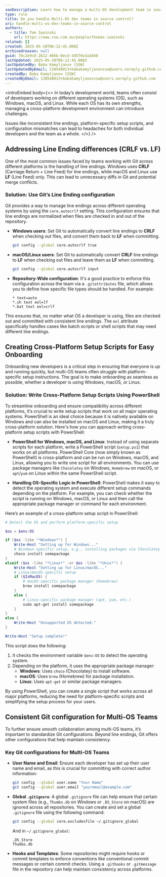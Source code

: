```yaml
---
seoDescription: Learn how to manage a multi-OS development team in source control. This article covers best practices for handling line endings (CRLF vs LF), creating cross-platform setup scripts, configuring Git for consistency, and using .NET CLI for secrets management to boost efficiency across Windows, macOS, and Linux.
type: rule
title: Do you handle Multi-OS dev teams in source control?
uri: handle-multi-os-dev-teams-in-source-control
authors:
  - title: Tom Iwainski
    url: https://www.ssw.com.au/people/thomas-iwainski
related: []
created: 2025-05-20T06:12:45.000Z
archivedreason: null
guid: 7bc2e9c8-2b12-466b-8ecd-34576e3a1648
lastUpdated: 2025-05-20T06:12:45.000Z
lastUpdatedBy: Baba Kamyljanov [SSW]
lastUpdatedByEmail: 138548013+babakamyljanovssw@users.noreply.github.com
createdBy: Baba Kamyljanov [SSW]
createdByEmail: 138548013+babakamyljanovssw@users.noreply.github.com
---
```


<introEmbed
  body={<>
In today’s development world, teams often consist of developers working on different operating systems (OS), such as Windows, macOS, and Linux. While each OS has its own strengths, managing a cross-platform development environment can introduce challenges.

Issues like inconsistent line endings, platform-specific setup scripts, and configuration mismatches can lead to headaches for both individual developers and the team as a whole.
  </>}
/>
## Addressing Line Ending differences (CRLF vs. LF)

One of the most common issues faced by teams working with Git across different platforms is the handling of line endings. Windows uses **CRLF** (Carriage Return + Line Feed) for line endings, while macOS and Linux use **LF** (Line Feed) only. This can lead to unnecessary diffs in Git and potential merge conflicts.

### Solution: Use Git’s Line Ending configuration

Git provides a way to manage line endings across different operating systems by using the `core.autocrlf` setting. This configuration ensures that line endings are normalized when files are checked in and out of the repository.

* **Windows users**: Set Git to automatically convert line endings to **CRLF** when checking out files, and convert them back to **LF** when committing.

  ```bash
  git config --global core.autocrlf true
  ```

* **macOS/Linux users**: Set Git to automatically convert **CRLF** line endings to **LF** when checking out files and leave them as **LF** when committing.

  ```bash
  git config --global core.autocrlf input
  ```

* **Repository-Wide configuration**: It's a good practice to enforce this configuration across the team via a `.gitattributes` file, which allows you to define how specific file types should be handled. For example:

  ```text
  * text=auto
  *.sh text eol=lf
  *.bat text eol=crlf
  ```

This ensures that, no matter what OS a developer is using, files are checked out and committed with consistent line endings. The `eol` attribute specifically handles cases like batch scripts or shell scripts that may need different line endings.

## Creating Cross-Platform Setup Scripts for Easy Onboarding

Onboarding new developers is a critical step in ensuring that everyone is up and running quickly, but multi-OS teams often struggle with platform-specific setup instructions. The goal is to make onboarding as seamless as possible, whether a developer is using Windows, macOS, or Linux.

### Solution: Write Cross-Platform Setup Scripts Using PowerShell

To streamline onboarding and ensure compatibility across different platforms, it’s crucial to write setup scripts that work on all major operating systems. PowerShell is an ideal choice because it is natively available on Windows and can also be installed on macOS and Linux, making it a truly cross-platform solution. Here's how you can approach writing cross-platform setup scripts with PowerShell:

* **PowerShell for Windows, macOS, and Linux**: Instead of using separate scripts for each platform, write a PowerShell script (`setup.ps1`) that works on all platforms. PowerShell Core (now simply known as PowerShell) is cross-platform and can be run on Windows, macOS, and Linux, allowing you to write one script for all environments. You can use package managers like `Chocolatey` on Windows, `Homebrew` on macOS, or `apt`/`yum` on Linux within the same PowerShell script.

* **Handling OS-Specific Logic in PowerShell**: PowerShell makes it easy to detect the operating system and execute different setup commands depending on the platform. For example, you can check whether the script is running on Windows, macOS, or Linux and then call the appropriate package manager or command for each environment.

Here’s an example of a cross-platform setup script in PowerShell:

```powershell
# Detect the OS and perform platform-specific setup

$os = $env:OS

if ($os -like "*Windows*") {
    Write-Host "Setting up for Windows..."
    # Windows-specific setup, e.g., installing packages via Chocolatey
    choco install somepackage
}
elseif ($os -like "*Linux*" -or $os -like "*Unix*") {
    Write-Host "Setting up for Linux/macOS..."
    # Linux/macOS-specific setup
    if ($IsMacOS) {
        # macOS-specific package manager (Homebrew)
        brew install somepackage
    }
    else {
        # Linux-specific package manager (apt, yum, etc.)
        sudo apt-get install somepackage
    }
}
else {
    Write-Host "Unsupported OS detected."
}

Write-Host "Setup complete!"
```

This script does the following:

1. It checks the environment variable `$env:OS` to detect the operating system.
2. Depending on the platform, it uses the appropriate package manager:
   * **Windows**: Uses `choco` (Chocolatey) to install software.
   * **macOS**: Uses `brew` (Homebrew) for package installation.
   * **Linux**: Uses `apt-get` or similar package managers.

By using PowerShell, you can create a single script that works across all major platforms, reducing the need for platform-specific scripts and simplifying the setup process for your users.

## Consistent Git configuration for Multi-OS Teams

To further ensure smooth collaboration among multi-OS teams, it’s important to standardize Git configurations. Beyond line endings, Git offers other configurations that help maintain consistency.

### Key Git configurations for Multi-OS Teams

* **User Name and Email**: Ensure each developer has set up their user name and email, as this is crucial for committing with correct author information:

  ```bash
  git config --global user.name "Your Name"
  git config --global user.email "youremail@example.com"
  ```

* **Global `.gitignore`**: A global `.gitignore` file can help ensure that certain system files (e.g., `Thumbs.db` on Windows or `.DS_Store` on macOS) are ignored across all repositories. You can create and set a global `.gitignore` file using the following command:

  ```bash
  git config --global core.excludesfile ~/.gitignore_global
  ```

  And in `~/.gitignore_global`:

  ```text
  .DS_Store
  Thumbs.db
  ```

* **Hooks and Templates**: Some repositories might require hooks or commit templates to enforce conventions like conventional commit messages or certain commit checks. Using a `.githooks` or `.gitmessage` file in the repository can help maintain consistency across platforms.
